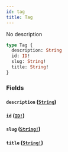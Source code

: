 ```yaml
---
id: tag
title: Tag
---
```


No description

```graphql
type Tag {
  description: String
  id: ID!
  slug: String!
  title: String!
}
```

### Fields

#### `description` ([`String`](/graphql/scalars/string))

#### `id` ([`ID!`](/graphql/scalars/id))

#### `slug` ([`String!`](/graphql/scalars/string))

#### `title` ([`String!`](/graphql/scalars/string))
